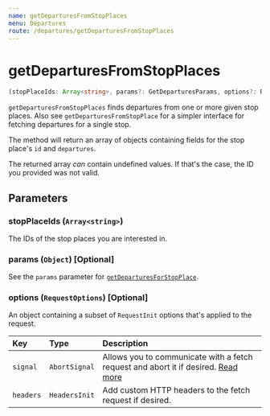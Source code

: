 ```yaml
---
name: getDeparturesFromStopPlaces
menu: Departures
route: /departures/getDeparturesFromStopPlaces
---
```


# getDeparturesFromStopPlaces

```typescript
(stopPlaceIds: Array<string>, params?: GetDeparturesParams, options?: RequestOptions) => Promise<Array<{ id: string, departures: Departure[] } | undefined>>
```

`getDeparturesFromStopPlaces` finds departures from one or more given stop places. Also see `getDeparturesFromStopPlace` for a simpler interface for fetching departures for a single stop.

The method will return an array of objects containing fields for the stop place's `id` and `departures`.

The returned array _can_ contain undefined values. If that's the case, the ID you provided was not valid.

## Parameters

### stopPlaceIds (`Array<string>`)

The IDs of the stop places you are interested in.

### params (`Object`) [Optional]

See the `params` parameter for [`getDeparturesForStopPlace`](/departures/getDeparturesFromStopPlace#params-object-optional).

### options (`RequestOptions`) [Optional]

An object containing a subset of `RequestInit` options that's applied to the request.

| Key       | Type          | Description                                                                                                                                       |
| :-------- | :------------ | :------------------------------------------------------------------------------------------------------------------------------------------------ |
| `signal`  | `AbortSignal` | Allows you to communicate with a fetch request and abort it if desired. [Read more](https://developer.mozilla.org/en-US/docs/Web/API/AbortSignal) |
| `headers` | `HeadersInit` | Add custom HTTP headers to the fetch request if desired.                                                                                          |
